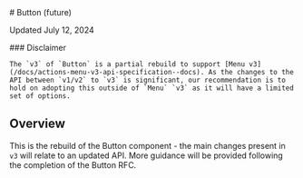 
<Meta title="Actions/Button/Future/Usage Guidelines" />

<SbContent>
  # Button (future)

  Updated July 12, 2024
</SbContent>

<ResourceLinks
  sourceCode="https://github.com/cultureamp/kaizen-design-system/tree/main/packages/components/src/__future__/Button"
  figma="https://www.figma.com/design/eZKEE5kXbEMY3lx84oz8iN/%F0%9F%92%9C-Heart-UI-Kit?m=auto&t=a6VcoKBJx6snn0ut-1"
  ariaComponentPage="https://react-spectrum.adobe.com/react-aria/Menu.html"
  apiSpecification="/?path=/docs/actions-button-v3-api-specification--docs"
/>

<SbContent className="mb-24">
  <div className="bg-yellow-100 border-default border-yellow-400 rounded px-24">
    ### Disclaimer

    The `v3` of `Button` is a partial rebuild to support [Menu v3](/docs/actions-menu-v3-api-specification--docs). As the changes to the API between `v1/v2` to `v3` is significant, our recommendation is to hold on adopting this outside of `Menu` `v3` as it will have a limited set of options.
  </div>
</SbContent>

<SbContent>
  <KAIOInstallation exportNames="Button" isFuture />

  ## Overview

  This is the rebuild of the Button component - the main changes present in `v3` will relate to an updated API. More guidance will be provided following the completion of the Button RFC.
</SbContent>

<Canvas of={Button.Playground} />
<Controls of={Button.Playground} include={["children", "variant", "isDisabled"]} className="mb-64" />

